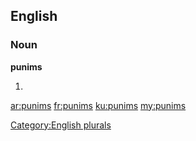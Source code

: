 ==English==

===Noun===
'''punims'''

# {{plural of|punim}}

[[Category:English plurals]]

[[ar:punims]]
[[fr:punims]]
[[ku:punims]]
[[my:punims]]